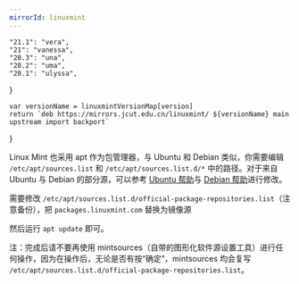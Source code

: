 ```yaml
---
mirrorId: linuxmint
---
```



    "21.1": "vera",
    "21": "vanessa",
    "20.3": "una",
    "20.2": "uma",
    "20.1": "ulyssa",
}

    var versionName = linuxmintVersionMap[version]
    return `deb https://mirrors.jcut.edu.cn/linuxmint/ ${versionName} main upstream import backport`
}

Linux Mint 也采用 apt 作为包管理器，与 Ubuntu 和 Debian 类似，你需要编辑 `/etc/apt/sources.list` 和 `/etc/apt/sources.list.d/*` 中的路径。对于来自 Ubuntu 与 Debian 的部分源，可以参考 [Ubuntu 帮助](/docs/ubuntu/)与 [Debian 帮助](/docs/debian/)进行修改。

需要修改 `/etc/apt/sources.list.d/official-package-repositories.list`（注意备份），把 `packages.linuxmint.com` 替换为镜像源


<ConfigGenerator promptString="Linux Mint 版本：" versionList={Object.keys(linuxmintVersionMap)} defaultVersion="21.1" configGen={GetConfig} language="text" />


然后运行 `apt update` 即可。

注：完成后请不要再使用 mintsources（自带的图形化软件源设置工具）进行任何操作，因为在操作后，无论是否有按“确定”，mintsources 均会复写 `/etc/apt/sources.list.d/official-package-repositories.list`。

